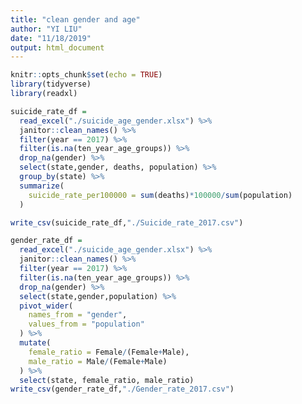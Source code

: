 ```yaml
---
title: "clean gender and age"
author: "YI LIU"
date: "11/18/2019"
output: html_document
---
```


```r
knitr::opts_chunk$set(echo = TRUE)
library(tidyverse)
library(readxl)
```

```r
suicide_rate_df = 
  read_excel("./suicide_age_gender.xlsx") %>% 
  janitor::clean_names() %>%
  filter(year == 2017) %>% 
  filter(is.na(ten_year_age_groups)) %>% 
  drop_na(gender) %>% 
  select(state,gender, deaths, population) %>%
  group_by(state) %>% 
  summarize(
    suicide_rate_per100000 = sum(deaths)*100000/sum(population)
  )

write_csv(suicide_rate_df,"./Suicide_rate_2017.csv")
```

```r
gender_rate_df = 
  read_excel("./suicide_age_gender.xlsx") %>% 
  janitor::clean_names() %>%
  filter(year == 2017) %>% 
  filter(is.na(ten_year_age_groups)) %>% 
  drop_na(gender) %>% 
  select(state,gender,population) %>% 
  pivot_wider(
    names_from = "gender",
    values_from = "population"
  ) %>% 
  mutate(
    female_ratio = Female/(Female+Male),
    male_ratio = Male/(Female+Male)
  ) %>% 
  select(state, female_ratio, male_ratio)
write_csv(gender_rate_df,"./Gender_rate_2017.csv")
```

